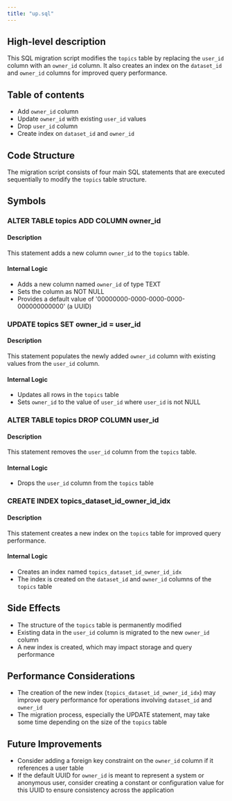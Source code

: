 ```yaml
---
title: "up.sql"
---
```


## High-level description
This SQL migration script modifies the `topics` table by replacing the `user_id` column with an `owner_id` column. It also creates an index on the `dataset_id` and `owner_id` columns for improved query performance.

## Table of contents
- Add `owner_id` column
- Update `owner_id` with existing `user_id` values
- Drop `user_id` column
- Create index on `dataset_id` and `owner_id`

## Code Structure
The migration script consists of four main SQL statements that are executed sequentially to modify the `topics` table structure.

## Symbols

### ALTER TABLE topics ADD COLUMN owner_id
#### Description
This statement adds a new column `owner_id` to the `topics` table.

#### Internal Logic
- Adds a new column named `owner_id` of type TEXT
- Sets the column as NOT NULL
- Provides a default value of '00000000-0000-0000-0000-000000000000' (a UUID)

### UPDATE topics SET owner_id = user_id
#### Description
This statement populates the newly added `owner_id` column with existing values from the `user_id` column.

#### Internal Logic
- Updates all rows in the `topics` table
- Sets `owner_id` to the value of `user_id` where `user_id` is not NULL

### ALTER TABLE topics DROP COLUMN user_id
#### Description
This statement removes the `user_id` column from the `topics` table.

#### Internal Logic
- Drops the `user_id` column from the `topics` table

### CREATE INDEX topics_dataset_id_owner_id_idx
#### Description
This statement creates a new index on the `topics` table for improved query performance.

#### Internal Logic
- Creates an index named `topics_dataset_id_owner_id_idx`
- The index is created on the `dataset_id` and `owner_id` columns of the `topics` table

## Side Effects
- The structure of the `topics` table is permanently modified
- Existing data in the `user_id` column is migrated to the new `owner_id` column
- A new index is created, which may impact storage and query performance

## Performance Considerations
- The creation of the new index (`topics_dataset_id_owner_id_idx`) may improve query performance for operations involving `dataset_id` and `owner_id`
- The migration process, especially the UPDATE statement, may take some time depending on the size of the `topics` table

## Future Improvements
- Consider adding a foreign key constraint on the `owner_id` column if it references a user table
- If the default UUID for `owner_id` is meant to represent a system or anonymous user, consider creating a constant or configuration value for this UUID to ensure consistency across the application